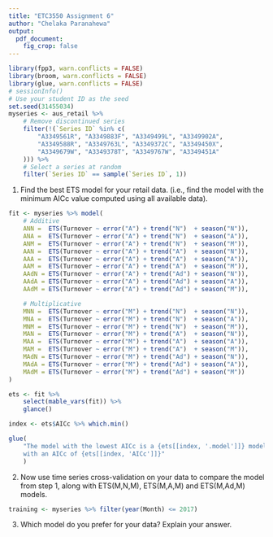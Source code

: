 ```yaml
---
title: "ETC3550 Assignment 6"
author: "Chelaka Paranahewa"
output: 
  pdf_document:
    fig_crop: false
---
```


```r
library(fpp3, warn.conflicts = FALSE)
library(broom, warn.conflicts = FALSE)
library(glue, warn.conflicts = FALSE)
# sessionInfo()
# Use your student ID as the seed
set.seed(31455034)
myseries <- aus_retail %>%
    # Remove discontinued series
    filter(!(`Series ID` %in% c(
        "A3349561R", "A3349883F", "A3349499L", "A3349902A",
        "A3349588R", "A3349763L", "A3349372C", "A3349450X",
        "A3349679W", "A3349378T", "A3349767W", "A3349451A"
    ))) %>%
    # Select a series at random
    filter(`Series ID` == sample(`Series ID`, 1))
```
1. Find the best ETS model for your retail data. (i.e., find the model with the minimum AICc value computed using all available data).

```r
fit <- myseries %>% model(
    # Additive
    ANN =  ETS(Turnover ~ error("A") + trend("N")  + season("N")),
    ANA =  ETS(Turnover ~ error("A") + trend("N")  + season("A")),
    ANM =  ETS(Turnover ~ error("A") + trend("N")  + season("M")),
    AAN =  ETS(Turnover ~ error("A") + trend("A")  + season("N")),
    AAA =  ETS(Turnover ~ error("A") + trend("A")  + season("A")),
    AAM =  ETS(Turnover ~ error("A") + trend("A")  + season("M")),
    AAdN = ETS(Turnover ~ error("A") + trend("Ad") + season("N")),
    AAdA = ETS(Turnover ~ error("A") + trend("Ad") + season("A")),
    AAdM = ETS(Turnover ~ error("A") + trend("Ad") + season("M")),

    # Multiplicative
    MNN =  ETS(Turnover ~ error("M") + trend("N")  + season("N")),
    MNA =  ETS(Turnover ~ error("M") + trend("N")  + season("A")),
    MNM =  ETS(Turnover ~ error("M") + trend("N")  + season("M")),
    MAN =  ETS(Turnover ~ error("M") + trend("A")  + season("N")),
    MAA =  ETS(Turnover ~ error("M") + trend("A")  + season("A")),
    MAM =  ETS(Turnover ~ error("M") + trend("A")  + season("M")),
    MAdN = ETS(Turnover ~ error("M") + trend("Ad") + season("N")),
    MAdA = ETS(Turnover ~ error("M") + trend("Ad") + season("A")),
    MAdM = ETS(Turnover ~ error("M") + trend("Ad") + season("M"))
)

ets <- fit %>%
    select(mable_vars(fit)) %>%
    glance()

index <- ets$AICc %>% which.min()

glue(
    "The model with the lowest AICc is a {ets[[index, '.model']]} model, \\
    with an AICc of {ets[[index, 'AICc']]}"
    )
```

2. Now use time series cross-validation on your data to compare the model from step 1, along with ETS(M,N,M), ETS(M,A,M) and ETS(M,Ad,M) models.

```r
training <- myseries %>% filter(year(Month) <= 2017)

```


3. Which model do you prefer for your data? Explain your answer.
<!-- TEXT -->